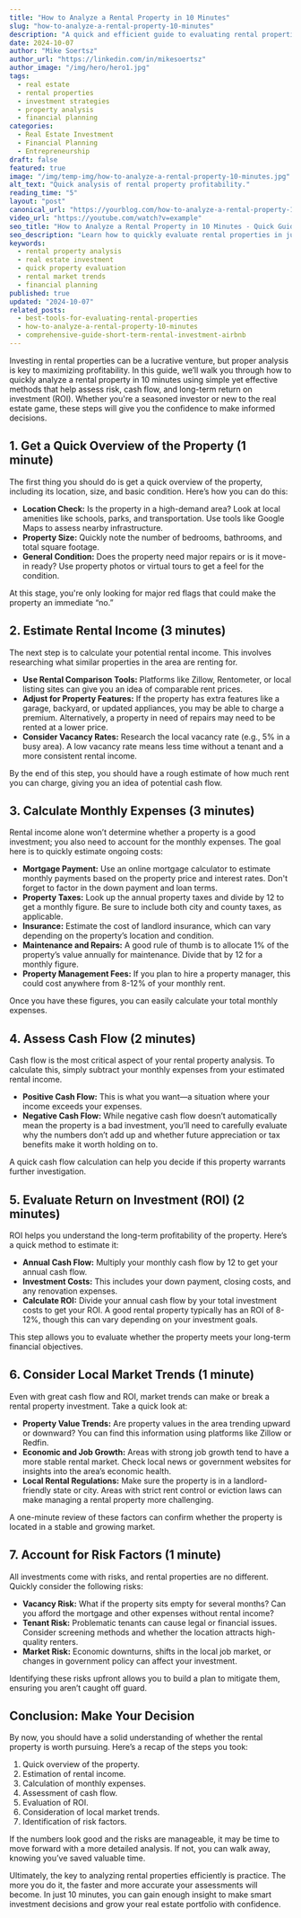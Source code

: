 ```yaml
---
title: "How to Analyze a Rental Property in 10 Minutes"
slug: "how-to-analyze-a-rental-property-10-minutes"
description: "A quick and efficient guide to evaluating rental properties. Learn how to assess profitability and risks in just 10 minutes with this comprehensive framework."
date: 2024-10-07
author: "Mike Soertsz"
author_url: "https://linkedin.com/in/mikesoertsz"
author_image: "/img/hero/hero1.jpg"
tags:
  - real estate
  - rental properties
  - investment strategies
  - property analysis
  - financial planning
categories:
  - Real Estate Investment
  - Financial Planning
  - Entrepreneurship
draft: false
featured: true
image: "/img/temp-img/how-to-analyze-a-rental-property-10-minutes.jpg"
alt_text: "Quick analysis of rental property profitability."
reading_time: "5"
layout: "post"
canonical_url: "https://yourblog.com/how-to-analyze-a-rental-property-10-minutes"
video_url: "https://youtube.com/watch?v=example"
seo_title: "How to Analyze a Rental Property in 10 Minutes - Quick Guide"
seo_description: "Learn how to quickly evaluate rental properties in just 10 minutes. This guide will show you how to assess potential profitability and risks efficiently."
keywords:
  - rental property analysis
  - real estate investment
  - quick property evaluation
  - rental market trends
  - financial planning
published: true
updated: "2024-10-07"
related_posts:
  - best-tools-for-evaluating-rental-properties
  - how-to-analyze-a-rental-property-10-minutes
  - comprehensive-guide-short-term-rental-investment-airbnb
---
```


Investing in rental properties can be a lucrative venture, but proper analysis is key to maximizing profitability. In this guide, we’ll walk you through how to quickly analyze a rental property in 10 minutes using simple yet effective methods that help assess risk, cash flow, and long-term return on investment (ROI). Whether you're a seasoned investor or new to the real estate game, these steps will give you the confidence to make informed decisions.

## 1. Get a Quick Overview of the Property (1 minute)

The first thing you should do is get a quick overview of the property, including its location, size, and basic condition. Here’s how you can do this:

- **Location Check:** Is the property in a high-demand area? Look at local amenities like schools, parks, and transportation. Use tools like Google Maps to assess nearby infrastructure.
- **Property Size:** Quickly note the number of bedrooms, bathrooms, and total square footage.
- **General Condition:** Does the property need major repairs or is it move-in ready? Use property photos or virtual tours to get a feel for the condition.

At this stage, you're only looking for major red flags that could make the property an immediate “no.”

## 2. Estimate Rental Income (3 minutes)

The next step is to calculate your potential rental income. This involves researching what similar properties in the area are renting for.

- **Use Rental Comparison Tools:** Platforms like Zillow, Rentometer, or local listing sites can give you an idea of comparable rent prices.
- **Adjust for Property Features:** If the property has extra features like a garage, backyard, or updated appliances, you may be able to charge a premium. Alternatively, a property in need of repairs may need to be rented at a lower price.
- **Consider Vacancy Rates:** Research the local vacancy rate (e.g., 5% in a busy area). A low vacancy rate means less time without a tenant and a more consistent rental income.

By the end of this step, you should have a rough estimate of how much rent you can charge, giving you an idea of potential cash flow.

## 3. Calculate Monthly Expenses (3 minutes)

Rental income alone won’t determine whether a property is a good investment; you also need to account for the monthly expenses. The goal here is to quickly estimate ongoing costs:

- **Mortgage Payment:** Use an online mortgage calculator to estimate monthly payments based on the property price and interest rates. Don't forget to factor in the down payment and loan terms.
- **Property Taxes:** Look up the annual property taxes and divide by 12 to get a monthly figure. Be sure to include both city and county taxes, as applicable.
- **Insurance:** Estimate the cost of landlord insurance, which can vary depending on the property’s location and condition.
- **Maintenance and Repairs:** A good rule of thumb is to allocate 1% of the property’s value annually for maintenance. Divide that by 12 for a monthly figure.
- **Property Management Fees:** If you plan to hire a property manager, this could cost anywhere from 8-12% of your monthly rent.

Once you have these figures, you can easily calculate your total monthly expenses.

## 4. Assess Cash Flow (2 minutes)

Cash flow is the most critical aspect of your rental property analysis. To calculate this, simply subtract your monthly expenses from your estimated rental income.

- **Positive Cash Flow:** This is what you want—a situation where your income exceeds your expenses.
- **Negative Cash Flow:** While negative cash flow doesn’t automatically mean the property is a bad investment, you’ll need to carefully evaluate why the numbers don’t add up and whether future appreciation or tax benefits make it worth holding on to.

A quick cash flow calculation can help you decide if this property warrants further investigation.

## 5. Evaluate Return on Investment (ROI) (2 minutes)

ROI helps you understand the long-term profitability of the property. Here’s a quick method to estimate it:

- **Annual Cash Flow:** Multiply your monthly cash flow by 12 to get your annual cash flow.
- **Investment Costs:** This includes your down payment, closing costs, and any renovation expenses.
- **Calculate ROI:** Divide your annual cash flow by your total investment costs to get your ROI. A good rental property typically has an ROI of 8-12%, though this can vary depending on your investment goals.

This step allows you to evaluate whether the property meets your long-term financial objectives.

## 6. Consider Local Market Trends (1 minute)

Even with great cash flow and ROI, market trends can make or break a rental property investment. Take a quick look at:

- **Property Value Trends:** Are property values in the area trending upward or downward? You can find this information using platforms like Zillow or Redfin.
- **Economic and Job Growth:** Areas with strong job growth tend to have a more stable rental market. Check local news or government websites for insights into the area’s economic health.
- **Local Rental Regulations:** Make sure the property is in a landlord-friendly state or city. Areas with strict rent control or eviction laws can make managing a rental property more challenging.

A one-minute review of these factors can confirm whether the property is located in a stable and growing market.

## 7. Account for Risk Factors (1 minute)

All investments come with risks, and rental properties are no different. Quickly consider the following risks:

- **Vacancy Risk:** What if the property sits empty for several months? Can you afford the mortgage and other expenses without rental income?
- **Tenant Risk:** Problematic tenants can cause legal or financial issues. Consider screening methods and whether the location attracts high-quality renters.
- **Market Risk:** Economic downturns, shifts in the local job market, or changes in government policy can affect your investment.

Identifying these risks upfront allows you to build a plan to mitigate them, ensuring you aren’t caught off guard.

## Conclusion: Make Your Decision

By now, you should have a solid understanding of whether the rental property is worth pursuing. Here’s a recap of the steps you took:

1. Quick overview of the property.
2. Estimation of rental income.
3. Calculation of monthly expenses.
4. Assessment of cash flow.
5. Evaluation of ROI.
6. Consideration of local market trends.
7. Identification of risk factors.

If the numbers look good and the risks are manageable, it may be time to move forward with a more detailed analysis. If not, you can walk away, knowing you’ve saved valuable time.

Ultimately, the key to analyzing rental properties efficiently is practice. The more you do it, the faster and more accurate your assessments will become. In just 10 minutes, you can gain enough insight to make smart investment decisions and grow your real estate portfolio with confidence.
